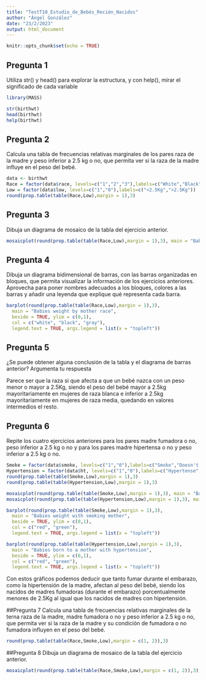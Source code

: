 ```yaml
---
title: "TestT10_Estudio_de_Bebés_Recién_Nacidos"
author: "Ángel González"
date: "23/2/2023"
output: html_document
---
```


```r
knitr::opts_chunk$set(echo = TRUE)
```

## Pregunta 1
Utiliza str() y head() para explorar la estructura, y con help(), mirar el significado de cada variable

```r
library(MASS)

str(birthwt)
head(birthwt)
help(birthwt)
```

## Pregunta 2
Calcula una tabla de frecuencias relativas marginales de los pares raza de la madre y peso inferior a 2.5 kg
o no, que permita ver si la raza de la madre influye en el peso del bebé.

```r
data <- birthwt
Race = factor(data$race, levels=c("1","2","3"),labels=c("White","Black","Other"))
Low = factor(data$low, levels=c("1","0"),labels=c("<2.5Kg",">2.5Kg"))
round(prop.table(table(Race,Low),margin = 1),3)
```

## Pregunta 3
Dibuja un diagrama de mosaico de la tabla del ejercicio anterior.

```r
mosaicplot(round(prop.table(table(Race,Low),margin = 1),3), main = "Babies weight by mother race")
```

## Pregunta 4
Dibuja un diagrama bidimensional de barras, con las barras organizadas en bloques, que permita visualizar
la información de los ejercicios anteriores. Aprovecha para poner nombres adecuados a los bloques, colores
a las barras y añadir una leyenda que explique qué representa cada barra.

```r
barplot(round(prop.table(table(Race,Low),margin = 1),3), 
  main = "Babies weight by mother race",
  beside = TRUE, ylim = c(0,1),
  col = c("white", "black", "gray"),
  legend.text = TRUE, args.legend = list(x = "topleft"))
```

## Pregunta 5
¿Se puede obtener alguna conclusión de la tabla y el diagrama de barras anterior? Argumenta tu respuesta

Parece ser que la raza si que afecta a que un bebé nazca con un peso menor o mayor a 2.5Kg, siendo el peso del bebé mayor a 2.5kg mayoritariamente en mujeres de raza blanca e inferior a 2.5kg mayoritariamente en mujeres de raza media, quedando en valores intermedios el resto.

## Pregunta 6
Repite los cuatro ejercicios anteriores para los pares madre fumadora o no, peso inferior a 2.5 kg o no y para
los pares madre hipertensa o no y peso inferior a 2.5 kg o no.

```r
Smoke = factor(data$smoke, levels=c("1","0"),labels=c("Smoke","Doesn't Smoke"))
Hypertension = factor(data$ht, levels=c("1","0"),labels=c("Hypertense","Normal"))
round(prop.table(table(Smoke,Low),margin = 1),3)
round(prop.table(table(Hypertension,Low),margin = 1),3)

mosaicplot(round(prop.table(table(Smoke,Low),margin = 1),3), main = "Babies weight with smoking mother")
mosaicplot(round(prop.table(table(Hypertension,Low),margin = 1),3), main = "Babies born to a mother with hypertension")

barplot(round(prop.table(table(Smoke,Low),margin = 1),3), 
  main = "Babies weight with smoking mother",
  beside = TRUE, ylim = c(0,1),
  col = c("red", "green"),
  legend.text = TRUE, args.legend = list(x = "topleft"))

barplot(round(prop.table(table(Hypertension,Low),margin = 1),3), 
  main = "Babies born to a mother with hypertension",
  beside = TRUE, ylim = c(0,1),
  col = c("red", "green"),
  legend.text = TRUE, args.legend = list(x = "topleft"))
```

Con estos gráficos podemos deducir que tanto fumar durante el embarazo, como la hipertensión de la madre, afectan al peso del bebé, siendo los nacidos de madres fumadoras (durante el embarazo) porcentualmente menores de 2.5Kg al igual que los nacidos de madres con hipertensión.

##Pregunta 7
Calcula una tabla de frecuencias relativas marginales de la terna raza de la madre, madre fumadora o no y
peso inferior a 2.5 kg o no, que permita ver si la raza de la madre y su condición de fumadora o no fumadora
influyen en el peso del bebé.


```r
round(prop.table(table(Race,Smoke,Low),margin = c(1, 2)),3)
```

##Pregunta 8
Dibuja un diagrama de mosaico de la tabla del ejercicio anterior.

```r
mosaicplot(round(prop.table(table(Race,Smoke,Low),margin = c(1, 2)),3), main = "Babies weight with smoking mother by race")
```



